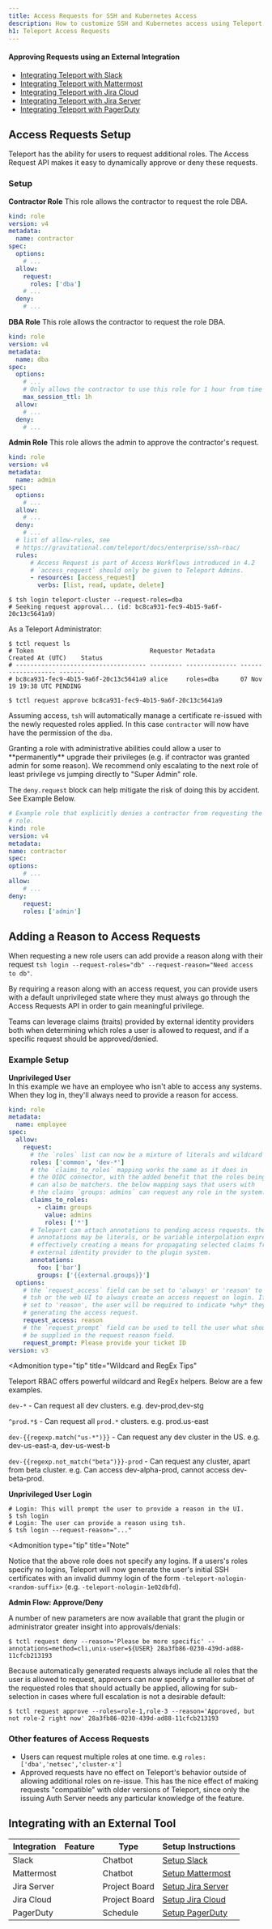 ```yaml
---
title: Access Requests for SSH and Kubernetes Access
description: How to customize SSH and Kubernetes access using Teleport.
h1: Teleport Access Requests
---
```


#### Approving Requests using an External Integration

- [Integrating Teleport with Slack](ssh-approval-slack.mdx)
- [Integrating Teleport with Mattermost](ssh-approval-mattermost.mdx)
- [Integrating Teleport with Jira Cloud](ssh-approval-jira-cloud.mdx)
- [Integrating Teleport with Jira Server](ssh-approval-jira-server.mdx)
- [Integrating Teleport with PagerDuty](ssh-approval-pagerduty.mdx)

## Access Requests Setup

Teleport has the ability for users to request additional roles. The
Access Request API makes it easy to dynamically approve or deny these requests.

### Setup

**Contractor Role**
This role allows the contractor to request the role DBA.

```yaml
kind: role
version: v4
metadata:
  name: contractor
spec:
  options:
    # ...
  allow:
    request:
      roles: ['dba']
    # ...
  deny:
    # ...
```

**DBA Role**
This role allows the contractor to request the role DBA.

```yaml
kind: role
version: v4
metadata:
  name: dba
spec:
  options:
    # ...
    # Only allows the contractor to use this role for 1 hour from time of request.
    max_session_ttl: 1h
  allow:
    # ...
  deny:
    # ...
```

**Admin Role**
This role allows the admin to approve the contractor's request.

```yaml
kind: role
version: v4
metadata:
  name: admin
spec:
  options:
    # ...
  allow:
    # ...
  deny:
    # ...
  # list of allow-rules, see
  # https://gravitational.com/teleport/docs/enterprise/ssh-rbac/
  rules:
      # Access Request is part of Access Workflows introduced in 4.2
      # `access_request` should only be given to Teleport Admins.
      - resources: [access_request]
        verbs: [list, read, update, delete]
```

```code
$ tsh login teleport-cluster --request-roles=dba
# Seeking request approval... (id: bc8ca931-fec9-4b15-9a6f-20c13c5641a9)
```

As a Teleport Administrator:

```code
$ tctl request ls
# Token                                Requestor Metadata       Created At (UTC)    Status
# ------------------------------------ --------- -------------- ------------------- -------
# bc8ca931-fec9-4b15-9a6f-20c13c5641a9 alice     roles=dba      07 Nov 19 19:38 UTC PENDING
```

```code
$ tctl request approve bc8ca931-fec9-4b15-9a6f-20c13c5641a9
```

Assuming access, `tsh` will automatically manage a certificate re-issued with
the newly requested roles applied. In this case `contractor` will now have have
the permission of the `dba`.

<Admonition type="warning">
  Granting a role with administrative abilities could allow a user to **permanently**
  upgrade their privileges (e.g. if contractor was granted admin for some reason).
  We recommend only escalating to the next role of least privilege vs jumping directly
  to "Super Admin" role.

  The `deny.request` block can help mitigate the risk of doing this by accident. See
  Example Below.
</Admonition>

```yaml
# Example role that explicitly denies a contractor from requesting the admin
# role.
kind: role
version: v4
metadata:
name: contractor
spec:
options:
    # ...
allow:
    # ...
deny:
    request:
    roles: ['admin']
```

## Adding a Reason to Access Requests

When requesting a new role users can add provide a reason along with their request
`tsh login --request-roles="db" --request-reason="Need access to db"`.

By requiring a reason along with an access request, you can provide users with a default
unprivileged state where they must always go through the Access Requests API in order to
gain meaningful privilege.

Teams can leverage claims (traits) provided by external identity providers both when
determining which roles a user is allowed to request, and if a specific request
should be approved/denied.

### Example Setup

**Unprivileged User**<br/>
In this example we have an employee who isn't able to access any systems. When they
log in, they'll always need to provide a reason for access.

```yaml
kind: role
metadata:
  name: employee
spec:
  allow:
    request:
      # the `roles` list can now be a mixture of literals and wildcard matchers
      roles: ['common', 'dev-*']
      # the `claims_to_roles` mapping works the same as it does in
      # the OIDC connector, with the added benefit that the roles being mapped to
      # can also be matchers. the below mapping says that users with
      # the claims `groups: admins` can request any role in the system.
      claims_to_roles:
        - claim: groups
          value: admins
          roles: ['*']
      # Teleport can attach annotations to pending access requests. these
      # annotations may be literals, or be variable interpolation expressions,
      # effectively creating a means for propagating selected claims from an
      # external identity provider to the plugin system.
      annotations:
        foo: ['bar']
        groups: ['{{external.groups}}']
  options:
    # the `request_access` field can be set to 'always' or 'reason' to tell
    # tsh or the web UI to always create an access request on login. If it is
    # set to 'reason', the user will be required to indicate *why* they are
    # generating the access request.
    request_access: reason
    # the `request_prompt` field can be used to tell the user what should
    # be supplied in the request reason field.
    request_prompt: Please provide your ticket ID
version: v3
```

<Admonition
  type="tip"
  title="Wildcard and RegEx Tips"
>
  Teleport RBAC offers powerful wildcard and RegEx helpers. Below are a few examples.

  `dev-*` - Can request all dev clusters. e.g. dev-prod,dev-stg

  `^prod.*$` - Can request all `prod.*` clusters. e.g. prod.us-east

  `dev-{{regexp.match("us-*")}}` - Can request any dev cluster in the US. e.g. dev-us-east-a, dev-us-west-b

  `dev-{{regexp.not_match("beta")}}-prod` - Can request any cluster, apart from beta cluster. e.g. Can access dev-alpha-prod, cannot access dev-beta-prod.
</Admonition>

**Unprivileged User Login**<br/>

```code
# Login: This will prompt the user to provide a reason in the UI.
$ tsh login
# Login: The user can provide a reason using tsh.
$ tsh login --request-reason="..."
```

<Admonition
  type="tip"
  title="Note"
>
  Notice that the above role does not specify any logins. If a users's roles specify no logins, Teleport will now generate the user's initial SSH certificates with an invalid dummy login of the form `-teleport-nologin-<random-suffix>` (e.g. `-teleport-nologin-1e02dbfd`).
</Admonition>

**Admin Flow: Approve/Deny**<br/>

A number of new parameters are now available that grant the plugin or administrator greater insight into approvals/denials:

```code
$ tctl request deny --reason='Please be more specific' --annotations=method=cli,unix-user=${USER} 28a3fb86-0230-439d-ad88-11cfcb213193
```

Because automatically generated requests always include all roles that the user is allowed to request, approvers can now specify a smaller subset of the requested roles that should actually be applied, allowing for sub-selection in cases where full escalation is not a desirable default:

```code
$ tctl request approve --roles=role-1,role-3 --reason='Approved, but not role-2 right now' 28a3fb86-0230-439d-ad88-11cfcb213193
```

### Other features of Access Requests

- Users can request multiple roles at one time. e.g `roles: ['dba','netsec','cluster-x']`
- Approved requests have no effect on Teleport's behavior outside of allowing additional
  roles on re-issue. This has the nice effect of making requests "compatible" with
  older versions of Teleport, since only the issuing Auth Server needs any particular
  knowledge of the feature.

## Integrating with an External Tool

| Integration | Feature | Type | Setup Instructions |
| - | - | - | - |
| Slack | | Chatbot | [Setup Slack](ssh-approval-slack.mdx) |
| Mattermost | | Chatbot | [Setup Mattermost](ssh-approval-mattermost.mdx) |
| Jira Server | | Project Board | [Setup Jira Server](ssh-approval-jira-server.mdx) |
| Jira Cloud | | Project Board | [Setup Jira Cloud](ssh-approval-jira-cloud.mdx) |
| PagerDuty | | Schedule | [Setup PagerDuty](ssh-approval-pagerduty.mdx) |

